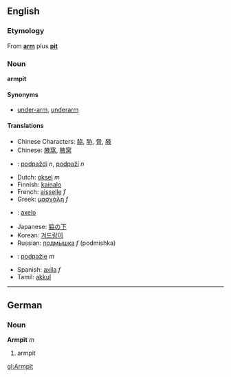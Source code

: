 ==English==
===Etymology===
From '''[[arm]]''' plus '''[[pit]]'''

===Noun===
'''armpit'''

====Synonyms====
*[[under-arm]], [[underarm]]

====Translations====
*Chinese Characters: [[脇]], [[胁]], [[脅]], [[腋]]
*Chinese: [[腋窩]], [[腋窝]]
*{{cz}}: [[podpaždí]] ''n'', [[podpaží]] ''n''
*Dutch: [[oksel]] ''m''
*Finnish: [[kainalo]]
*French: [[aisselle]] ''f''
*Greek: [[μασχάλη]] ''f''
* {{io}} : [[axelo]]
*Japanese: [[脇の下]]
*Korean: [[겨드랑이]]
*Russian: [[подмышка]] ''f'' (podmishka)
*{{sk}}: [[podpažie]] ''m''
*Spanish: [[axila]] ''f''
*Tamil: [[akkul]]
----

==German==
===Noun===
'''Armpit''' ''m''

# armpit

[[gl:Armpit]]
